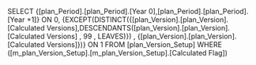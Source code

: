 SELECT {[plan_Period].[plan_Period].[Year 0],[plan_Period].[plan_Period].[Year +1]} ON 0, {EXCEPT(DISTINCT({[plan_Version].[plan_Version].[Calculated Versions],DESCENDANTS([plan_Version].[plan_Version].[Calculated Versions] , 99 , LEAVES)}) , {[plan_Version].[plan_Version].[Calculated Versions]})} ON 1 FROM [plan_Version_Setup] WHERE ([m_plan_Version_Setup].[m_plan_Version_Setup].[Calculated Flag])